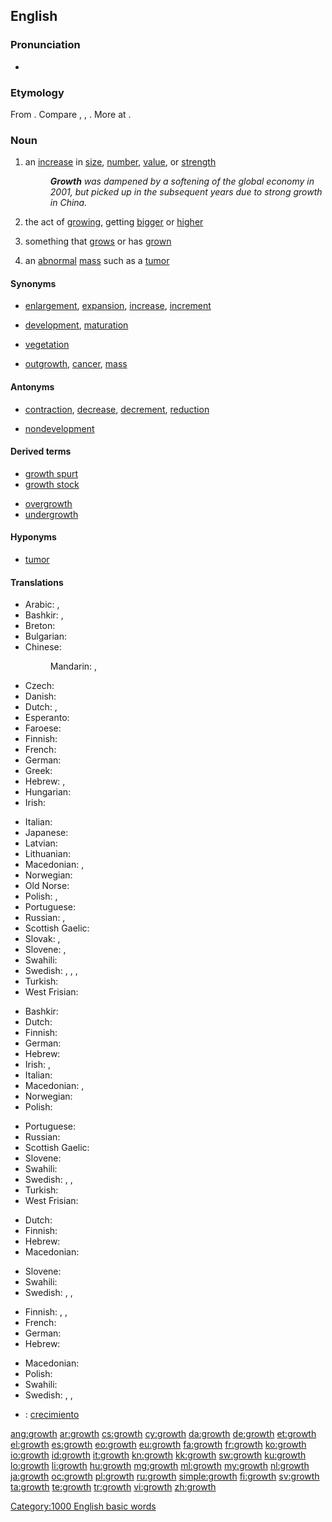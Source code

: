 ==English==
{{wikipedia}}

===Pronunciation===
* {{audio|en-us-growth.ogg|Audio (US)}}
*: {{rhymes|əʊθ}}

===Etymology===
From {{suffix|grow|th}}. Compare {{etyl|frr|-}} {{term|greyde||growth, pasture|lang=frr}}, {{etyl|da|-}} {{term|grøde||fruits|lang=da}}, {{etyl|sv|-}} {{term|gröda||crop, harvest|lang=sv}}. More at {{l|en|grow}}.

===Noun===
{{en-noun}}

# an [[increase]] in [[size]], [[number]], [[value]], or [[strength]]
#: '''''Growth''' was dampened by a softening of the global economy in 2001, but picked up in the subsequent years due to strong growth in China.''
# {{context|biology|lang=en}} the act of [[growing]], getting [[bigger]] or [[higher]]
# {{context|biology|lang=en}} something that [[grow]]s or has [[grown]]
# {{context|pathology|lang=en}} an [[abnormal]] [[mass]] such as a [[tumor]]

====Synonyms====
* {{sense|increase in size}} [[enlargement]], [[expansion]], [[increase]], [[increment]]
* {{sense|act of growing}} [[development]], [[maturation]]
* {{sense|something that grows or has grown}} [[vegetation]]
* {{sense|pathology: abnormal mass such as a tumor}} [[outgrowth]], [[cancer]], [[mass]]

====Antonyms====
* {{sense|increase in size}} [[contraction]], [[decrease]], [[decrement]], [[reduction]]
* {{sense|act of growing}} [[nondevelopment]]

====Derived terms====
{{rel-top|Terms derived from ''growth''}}
* [[growth spurt]]
* [[growth stock]]
{{rel-mid}}
* [[overgrowth]]
* [[undergrowth]]
{{rel-bottom}}

====Hyponyms====
* {{sense|pathology: abnormal mass such as a tumor}} [[tumor]]

====Translations====
{{trans-top|increase in size}}
* Arabic: {{t-|ar|تنمية|f|tr=tanmiyya(t)}}, {{t-|ar|نمو|tr=numuw|sc=Arab}}
* Bashkir: {{tø|ba|ҙурайыу|tr=ðurayïw|sc=Cyrl}}, {{tø|ba|үҫеш|tr=üθeš|sc=Cyrl}}
* Breton: {{t-|br|kresk}}
* Bulgarian: {{t+|bg|растеж|m|tr=rastéž|sc=Cyrl}}
* Chinese:
*: Mandarin: {{t|cmn|生長|sc=Hani}}, {{t|cmn|生长|tr=shēngzhǎng|sc=Hani}}
* Czech: {{t+|cs|růst|m}}
* Danish: {{t-|da|vækst|c}}
* Dutch: {{t+|nl|groei}}, {{t+|nl|toename}}
* Esperanto: {{t-|eo|kreskiĝo}}
* Faroese: {{t-|fo|vøkstur|m}}
* Finnish: {{t+|fi|kasvu}}
* French: {{t+|fr|croissance|f}}
* German: {{t+|de|Wachstum|n}}
* Greek: {{t+|el|ανάπτυξη|f|tr=anáptyxi}}
* Hebrew: {{t-|he|גדילה|f|tr=gdilɑ|sc=Hebr}}, {{t-|he|צמיחה|f|tr=tsmiḥɑ|sc=Hebr}}
* Hungarian: {{t+|hu|növekedés}}
* Irish: {{t-|ga|forás|m}}
{{trans-mid}}
* Italian: {{t+|it|crescita|f}}
* Japanese: {{t+|ja|生長|tr=せいちょう, seichō|sc=Jpan}}
* Latvian: {{t-|lv|augšana|f}}
* Lithuanian: {{t+|lt|augimas|m}}
* Macedonian: {{t-|mk|раст|m|tr=rast|sc=Cyrl}}, {{t-|mk|развој|m|tr=rázvoj|sc=Cyrl}} {{qualifier|development}}
* Norwegian: {{t-|no|vekst|m}}
* Old Norse: {{tø|non|vǫxtr}}
* Polish: {{t+|pl|wzrost|m}}, {{t+|pl|rozwój|m}}
* Portuguese: {{t+|pt|acréscimo|m}}
* Russian: {{t+|ru|рост|m|tr=rost|sc=Cyrl}}, {{t+|ru|развитие|n|tr=razvítije|sc=Cyrl}} {{qualifier|development}}
* Scottish Gaelic: {{t-|gd|fàs|m}}
* Slovak: {{t-|sk|rast|m}}, {{t-|sk|vzrast|m}}
* Slovene: {{t+|sl|rast|f}}, {{t-|sl|porast|f}}
* Swahili: {{t+|sw|ukuaji}}
* Swedish: {{t+|sv|stigande|n}}, {{t+|sv|tilltagande|n}}, {{t+|sv|tillväxt|c}}, {{t+|sv|utvidgning|c}}
* Turkish: {{t+|tr|büyüme}}
* West Frisian: {{t-|fy|groei|c}} {{t-|fy|oanwaaks|c}}
{{trans-bottom}}

{{trans-top|act of growing}}
* Bashkir: {{tø|ba|үҫеш|tr=üθeš|sc=Cyrl}}
* Dutch: {{t+|nl|groei}}
* Finnish: {{t+|fi|kasvu}}
* German: {{t+|de|Wachstum|n}}
* Hebrew: {{t-|he|צמיחה|f|tr=tsmiḥɑ|sc=Hebr}}
* Irish: {{t-|ga|breisiú|m}}, {{t-|ga|forás|m}}
* Italian: {{t+|it|crescita|f}}
* Macedonian: {{t-|mk|раст|m|tr=rast|sc=Cyrl}}, {{t-|mk|растење|n|tr=rástenje|sc=Cyrl}}
* Norwegian: {{t-|no|vekst}}
* Polish: {{t+|pl|wzrost|m}}
{{trans-mid}}
* Portuguese: {{t+|pt|crescimento|m}}
* Russian: {{t+|ru|рост|m|tr=rost|sc=Cyrl}}
* Scottish Gaelic: {{t-|gd|fàs|m}}
* Slovene: {{t+|sl|rast|f}}
* Swahili: {{t+|sw|ukuaji}}
* Swedish: {{t+|sv|tillväxt|c}}, {{t+|sv|växt|c}}, {{t+|sv|utveckling|c}}
* Turkish: {{t+|tr|büyüme}}
* West Frisian: {{t-|fy|groei|c}} {{t-|fy|oanwaaks|c}}
{{trans-bottom}}

{{trans-top|something that grows or has grown}}
* Dutch: {{t+|nl|groei}}
* Finnish: {{t+|fi|kasvu}}
* Hebrew: {{t-|he|צמחייה|f|tr=tsimḥiɑ|sc=Hebr}}
* Macedonian: {{t-|mk|израсток|m|tr=ízrastok|sc=Cyrl}}
{{trans-mid}}
* Slovene: {{t-|sl|rastje|n}}
* Swahili: {{t+|sw|ukuaji}}
* Swedish: {{t+|sv|vegetation|c}}, {{t+|sv|växt|c}}, {{t+|sv|växtlighet|c}}
{{trans-bottom}}

{{trans-top|pathology: abnormal mass such as a tumor}}
* Finnish: {{t+|fi|kasvain}}, {{t-|fi|kasvannainen}}, {{t+|fi|pesäke}}
* French: {{t+|fr|croissance|f}}
* German: {{t+|de|Geschwulst|f}}
* Hebrew: {{t-|he|גידול|m|tr=gidul|sc=Hebr}}
{{trans-mid}}
* Macedonian: {{t-|mk|израсток|m|tr=ízrastok|sc=Cyrl}}
* Polish: {{t+|pl|narośl|f}}
* Swahili: {{t+|sw|ukuaji}}
* Swedish: {{t-|sv|svulst|c}}, {{t+|sv|växt|c}}, {{t-|sv|utväxt|c}}
{{trans-bottom}}

{{checktrans}}
* {{ttbc|es}}: [[crecimiento]]

[[Category:1000 English basic words]]

[[ang:growth]]
[[ar:growth]]
[[cs:growth]]
[[cy:growth]]
[[da:growth]]
[[de:growth]]
[[et:growth]]
[[el:growth]]
[[es:growth]]
[[eo:growth]]
[[eu:growth]]
[[fa:growth]]
[[fr:growth]]
[[ko:growth]]
[[io:growth]]
[[id:growth]]
[[it:growth]]
[[kn:growth]]
[[kk:growth]]
[[sw:growth]]
[[ku:growth]]
[[lo:growth]]
[[li:growth]]
[[hu:growth]]
[[mg:growth]]
[[ml:growth]]
[[my:growth]]
[[nl:growth]]
[[ja:growth]]
[[oc:growth]]
[[pl:growth]]
[[ru:growth]]
[[simple:growth]]
[[fi:growth]]
[[sv:growth]]
[[ta:growth]]
[[te:growth]]
[[tr:growth]]
[[vi:growth]]
[[zh:growth]]